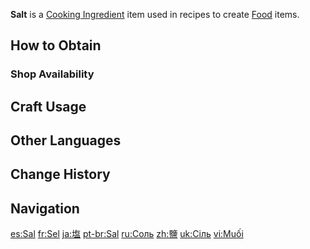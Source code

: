 {{Item Infobox
|id           = 100075
|image        = Item Salt.png
|type         = Cooking Ingredients
|invCategory  = Materials
|description  = A savory seasoning. A precise but adequate amount will elevate the quality of the cuisine.
|source1      = {{Sold By|Salt}}
}}
'''Salt''' is a [[Cooking Ingredient]] item used in recipes to create [[Food]] items.

==How to Obtain==
===Shop Availability===
{{Shop Availability}}

==Craft Usage==
{{Craft Usage}}

==Other Languages==
{{Other Languages
|default_hidden = 1
|en      = Salt
|zhs     = 盐
|zhs_rm  = Yán
|zht     = 鹽
|zht_rm  = Yán
|ja      = 塩
|ja_rm   = Shio
|ko      = 소금
|es      = Sal
|fr      = Sel
|ru      = Соль
|th      = Salt
|vi      = Muối
|de      = Salz
|id      = Salt
|pt      = Sal
|tr      = Tuz
|it      = Sale
}}

==Change History==
{{Change History|1.0}}

==Navigation==
{{Material Navbox|type=Crafting Materials}}

[[es:Sal]]
[[fr:Sel]]
[[ja:塩]]
[[pt-br:Sal]]
[[ru:Соль]]
[[zh:鹽]]
[[uk:Сіль]]
[[vi:Muối]]